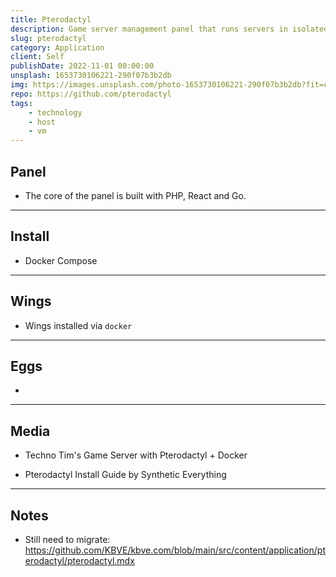```yaml
---
title: Pterodactyl
description: Game server management panel that runs servers in isolated docker containers.
slug: pterodactyl
category: Application
client: Self
publishDate: 2022-11-01 00:00:00
unsplash: 1653730106221-290f07b3b2db
img: https://images.unsplash.com/photo-1653730106221-290f07b3b2db?fit=crop&w=1400&h=700&q=75
repo: https://github.com/pterodactyl
tags:
    - technology
    - host
    - vm
---
```



## Panel

-   The core of the panel is built with PHP, React and Go.

---

## Install

-   Docker Compose


---

## Wings

-   Wings installed via `docker`


---

## Eggs

-

---

## Media

-   Techno Tim's Game Server with Pterodactyl + Docker
   
-   Pterodactyl Install Guide by Synthetic Everything

---

## Notes

-   Still need to migrate: https://github.com/KBVE/kbve.com/blob/main/src/content/application/pterodactyl/pterodactyl.mdx